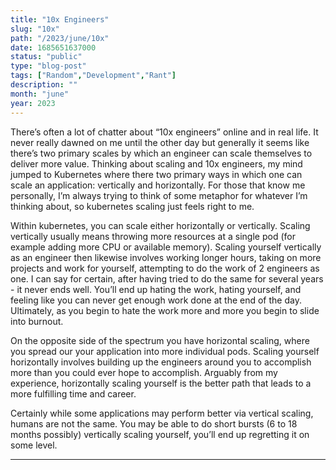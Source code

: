 ```yaml
---
title: "10x Engineers"
slug: "10x"
path: "/2023/june/10x"
date: 1685651637000
status: "public"
type: "blog-post"
tags: ["Random","Development","Rant"]
description: ""
month: "june"
year: 2023
---
```



There’s often a lot of chatter about “10x engineers” online and in real life. It
never really dawned on me until the other day but generally it seems like
there’s two primary scales by which an engineer can scale themselves to deliver
more value. Thinking about scaling and 10x engineers, my mind jumped to
Kubernetes where there two primary ways in which one can scale an application:
vertically and horizontally. For those that know me personally, I’m always
trying to think of some metaphor for whatever I’m thinking about, so kubernetes
scaling just feels right to me.

Within kubernetes, you can scale either horizontally or vertically. Scaling
vertically usually means throwing more resources at a single pod (for example
adding more CPU or available memory). Scaling yourself vertically as an engineer
then likewise involves working longer hours, taking on more projects and work
for yourself, attempting to do the work of 2 engineers as one. I can say for
certain, after having tried to do the same for several years - it never ends
well. You’ll end up hating the work, hating yourself, and feeling like you can
never get enough work done at the end of the day. Ultimately, as you begin to
hate the work more and more you begin to slide into burnout.

On the opposite side of the spectrum you have horizontal scaling, where you
spread our your application into more individual pods. Scaling yourself
horizontally involves building up the engineers around you to accomplish more
than you could ever hope to accomplish. Arguably from my experience,
horizontally scaling yourself is the better path that leads to a more fulfilling
time and career.

Certainly while some applications may perform better via vertical scaling,
humans are not the same. You may be able to do short bursts (6 to 18 months
possibly) vertically scaling yourself, you’ll end up regretting it on some
level.

---

